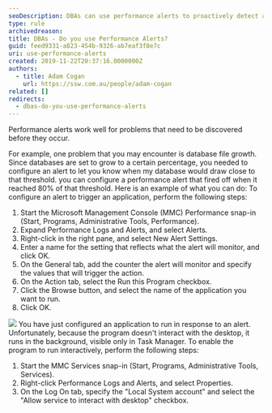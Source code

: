 ```yaml
---
seoDescription: DBAs can use performance alerts to proactively detect and address potential issues before they impact database performance or cause downtime.
type: rule
archivedreason:
title: DBAs - Do you use Performance Alerts?
guid: feed9331-a823-454b-9326-ab7eaf3f8e7c
uri: use-performance-alerts
created: 2019-11-22T20:37:16.0000000Z
authors:
  - title: Adam Cogan
    url: https://ssw.com.au/people/adam-cogan
related: []
redirects:
  - dbas-do-you-use-performance-alerts
---
```


Performance alerts work well for problems that need to be discovered before they occur.

For example, one problem that you may encounter is database file growth. Since databases are set to grow to a certain percentage, you needed to configure an alert to let you know when my database would draw close to that threshold. you can configure a performance alert that fired off when it reached 80% of that threshold. Here is an example of what you can do:
To configure an alert to trigger an application, perform the following steps:

1. Start the Microsoft Management Console (MMC) Performance snap-in (Start, Programs, Administrative Tools, Performance).
2. Expand Performance Logs and Alerts, and select Alerts.
3. Right-click in the right pane, and select New Alert Settings.
4. Enter a name for the setting that reflects what the alert will monitor, and click OK.
5. On the General tab, add the counter the alert will monitor and specify the values that will trigger the action.
6. On the Action tab, select the Run this Program checkbox.
7. Click the Browse button, and select the name of the application you want to run.
8. Click OK.

![](performanceAlert.gif)
You have just configured an application to run in response to an alert. Unfortunately, because the program doesn't interact with the desktop, it runs in the background, visible only in Task Manager. To enable the program to run interactively, perform the following steps:

1. Start the MMC Services snap-in (Start, Programs, Administrative Tools, Services).
2. Right-click Performance Logs and Alerts, and select Properties.
3. On the Log On tab, specify the "Local System account" and select the "Allow service to interact with desktop" checkbox.